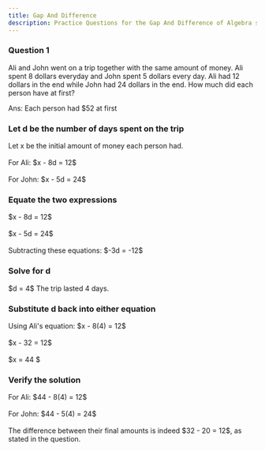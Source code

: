 ```yaml
---
title: Gap And Difference
description: Practice Questions for the Gap And Difference of Algebra segment
---
```




### Question 1

<Callout title="Question">
  Ali and John went on a trip together with the same amount of money. Ali spent
  8 dollars everyday and John spent 5 dollars every day. Ali had 12 dollars in
  the end while John had 24 dollars in the end. How much did each person have at
  first?
</Callout>
<Accordions>
  <Accordion title="Answer Walkthrough">
    <p className="ml-11">Ans: Each person had $52 at first</p>
    <div className="steps">
      <div className="step">
        <h3>Let d be the number of days spent on the trip</h3>
        Let x be the initial amount of money each person had. <br></br> For Ali:
        $x - 8d = 12$ <br></br> For John: $x - 5d = 24$
      </div>
      <div className="step">
        <h3>Equate the two expressions</h3>
        $x - 8d = 12$ <br></br> $x - 5d = 24$ <br></br> Subtracting these equations:
        $-3d = -12$
      </div>
      <div className="step">
        <h3>Solve for d</h3>
        $d = 4$ The trip lasted 4 days.
      </div>
      <div className="step">
        <h3>Substitute d back into either equation</h3>
        Using Ali's equation: $x - 8(4) = 12$ <br></br> $x - 32 = 12$ <br></br> $x
        = 44 $
      </div>
      <div className="step">
        <h3>Verify the solution</h3>
        For Ali: $44 - 8(4) = 12$ <br></br> For John: $44 - 5(4) = 24$ <br></br>
        The difference between their final amounts is indeed $32 - 20 = 12$, as
        stated in the question.
      </div>
    </div>
  </Accordion>
</Accordions>
